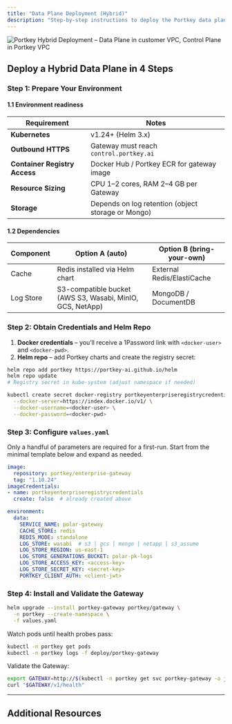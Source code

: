 ```yaml
---
title: "Data Plane Deployment (Hybrid)"
description: "Step-by-step instructions to deploy the Portkey data plane inside your infrastructure."
---
```


<Frame caption="Hybrid Deployment Overview">
  <img src="/images/hybrid-deployment.png" alt="Portkey Hybrid Deployment – Data Plane in customer VPC, Control Plane in Portkey VPC" />
</Frame>

## Deploy a Hybrid Data Plane in 4 Steps

### Step 1: Prepare Your Environment

#### 1.1 Environment readiness

| Requirement | Notes |
|-------------|-------|
| **Kubernetes** | v1.24+ (Helm 3.x) |
| **Outbound HTTPS** | Gateway must reach `control.portkey.ai` |
| **Container Registry Access** | Docker Hub / Portkey ECR for gateway image |
| **Resource Sizing** | CPU 1–2 cores, RAM 2–4 GB per Gateway |
| **Storage** | Depends on log retention (object storage or Mongo) |

#### 1.2 Dependencies

| Component | Option A (auto) | Option B (bring-your-own) |
|-----------|-----------------|---------------------------|
| Cache | Redis installed via Helm chart | External Redis/ElastiCache |
| Log Store | S3-compatible bucket (AWS S3, Wasabi, MinIO, GCS, NetApp) | MongoDB / DocumentDB |

### Step 2: Obtain Credentials and Helm Repo

1. **Docker credentials** – you’ll receive a 1Password link with `<docker-user>` and `<docker-pwd>`.
2. **Helm repo** – add Portkey charts and create the registry secret:

```sh Shell
helm repo add portkey https://portkey-ai.github.io/helm
helm repo update
# Registry secret in kube-system (adjust namespace if needed)

kubectl create secret docker-registry portkeyenterpriseregistrycredentials \
  --docker-server=https://index.docker.io/v1/ \
  --docker-username=<docker-user> \
  --docker-password=<docker-pwd>
```

### Step 3: Configure `values.yaml`

Only a handful of parameters are required for a first-run. Start from the minimal template below and expand as needed.

```yaml values.yaml (minimal)
image:
  repository: portkey/enterprise-gateway
  tag: "1.10.24"
imageCredentials:
- name: portkeyenterpriseregistrycredentials
  create: false  # already created above

environment:
  data:
    SERVICE_NAME: polar-gateway
    CACHE_STORE: redis
    REDIS_MODE: standalone
    LOG_STORE: wasabi  # s3 | gcs | mongo | netapp | s3_assume
    LOG_STORE_REGION: us-east-1
    LOG_STORE_GENERATIONS_BUCKET: polar-pk-logs
    LOG_STORE_ACCESS_KEY: <access-key>
    LOG_STORE_SECRET_KEY: <secret-key>
    PORTKEY_CLIENT_AUTH: <client-jwt>
```

### Step 4: Install and Validate the Gateway

```bash
helm upgrade --install portkey-gateway portkey/gateway \
  -n portkey --create-namespace \
  -f values.yaml
```

Watch pods until health probes pass:

```bash
kubectl -n portkey get pods
kubectl -n portkey logs -f deploy/portkey-gateway
```

Validate the Gateway:

```bash
export GATEWAY=http://$(kubectl -n portkey get svc portkey-gateway -o jsonpath='{.spec.clusterIP}'):7000
curl "$GATEWAY/v1/health"
```

---

## Additional Resources

<CardGroup cols={2}>
  <Card title="Helm Repo" icon="github" href="https://github.com/Portkey-AI/helm"/>
  <Card title="Architecture Deep-Dive" icon="sitemap" href="/product/enterprise-offering/private-cloud-deployments/architecture"/>
  <Card title="Book Deployment Workshop" icon="calendar-check" href="https://portkey.wiki/demo-27"/>
  <Card title="Enterprise Changelog" icon="clock-rotate-left" href="/changelog/enterprise"/>
</CardGroup>